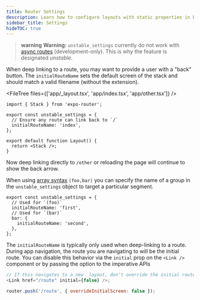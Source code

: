```yaml
---
title: Router Settings
description: Learn how to configure layouts with static properties in Expo Router.
sidebar_title: Settings
hideTOC: true
---
```



> **warning** **Warning:** `unstable_settings` currently do not work with [async routes](/router/reference/async-routes/) (development-only). This is why the feature is designated _unstable_.

<PaddedAPIBox header="initialRouteName">

When deep linking to a route, you may want to provide a user with a "back" button. The `initialRouteName` sets the default screen of the stack and should match a valid filename (without the extension).

<FileTree files={['app/_layout.tsx', 'app/index.tsx', 'app/other.tsx']} />

```tsx app/_layout.tsx
import { Stack } from 'expo-router';

export const unstable_settings = {
  // Ensure any route can link back to `/`
  initialRouteName: 'index',
};

export default function Layout() {
  return <Stack />;
}
```

Now deep linking directly to `/other` or reloading the page will continue to show the back arrow.

When using [array syntax](/router/advanced/shared-routes/#arrays) `(foo,bar)` you can specify the name of a group in the `unstable_settings` object to target a particular segment.

```tsx other.tsx
export const unstable_settings = {
  // Used for `(foo)`
  initialRouteName: 'first',
  // Used for `(bar)`
  bar: {
    initialRouteName: 'second',
  },
};
```

The `initialRouteName` is typically only used when deep-linking to a route. During app navigation, the route you are navigating to will be the initial route. You can disable this behavior via the `initial` prop on the `<Link />` component or by passing the option to the imperative APIs

```js
// If this navigates to a new _layout, don't override the initial route
<Link href="/route" initial={false} />;

router.push('/route', { overrideInitialScreen: false });
```

</APIBox>
